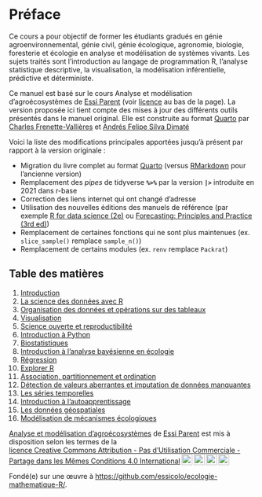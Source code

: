 # Préface {.unnumbered}

Ce cours a pour objectif de former les étudiants gradués en génie agroenvironnemental, génie civil, génie écologique, agronomie, biologie, foresterie et écologie en analyse et modélisation de systèmes vivants. Les sujets traités sont l’introduction au langage de programmation R, l’analyse statistique descriptive, la visualisation, la modélisation inférentielle, prédictive et déterministe.

Ce manuel est basé sur le cours Analyse et modélisation d'agroécosystèmes de <a xmlns:cc="http://creativecommons.org/ns#" href="https://essicolo.github.io/ecologie-mathematique-R/" property="cc:attributionName" rel="cc:attributionURL">Essi Parent</a> (voir [licence](http://creativecommons.org/licenses/by-nc-sa/4.0/?ref=chooser-v1) au bas de la page). La version proposée ici tient compte des mises à jour des différents outils présentés dans le manuel original. Elle est construite au format [Quarto](https://quarto.org/) par <a xmlns:cc="http://creativecommons.org/ns#" href="https://github.com/chavalli" property="cc:attributionName" rel="cc:attributionURL">Charles Frenette-Vallières</a> et <a xmlns:cc="http://creativecommons.org/ns#" href="https://github.com/afsilvad" property="cc:attributionName" rel="cc:attributionURL">Andrés Felipe Silva Dimaté</a>

Voici la liste des modifications principales apportées jusqu'à présent par rapport à la version originale :

-   Migration du livre complet au format [Quarto](https://quarto.org/) (versus [RMarkdown](https://rmarkdown.rstudio.com/) pour l'ancienne version)
-   Remplacement des *pipes* de tidyverse **`%>%`** par la version **` |> `** introduite en 2021 dans r-base
-   Correction des liens internet qui ont changé d'adresse
-   Utilisation des nouvelles éditions des manuels de référence (par exemple [R for data science (2e)](https://r4ds.hadley.nz/) ou [Forecasting: Principles and Practice (3rd ed)](https://otexts.com/fpp3/))
-   Remplacement de certaines fonctions qui ne sont plus maintenues (ex. `slice_sample()` remplace `sample_n()`)
-   Remplacement de certains modules (ex. `renv` remplace `Packrat`)

## Table des matières

1.  [Introduction](01-intro.qmd)
2.  [La science des données avec R](02-R.qmd)
3.  [Organisation des données et opérations sur des tableaux](03-tableaux.qmd)
4.  [Visualisation](04-visualisation.qmd)
5.  [Science ouverte et reproductibilité](05-github.qmd)
6.  [Introduction à Python](06-python.qmd)
7.  [Biostatistiques](07a-biostats.qmd)
8.  [Introduction à l'analyse bayésienne en écologie](07b-bayes.qmd)
9.  [Régression](08-regression.qmd)
10. [Explorer R](09-explorer.qmd)
11. [Association, partitionnement et ordination](10-ordination.qmd)
12. [Détection de valeurs aberrantes et imputation de données manquantes](11-imputation.qmd)
13. [Les séries temporelles](12-series-temporelles.qmd)
14. [Introduction à l'autoapprentissage](13-autoapprentissage.qmd)
15. [Les données géospatiales](14-donnees-spatiales)
16. [Modélisation de mécanismes écologiques](15-modelisation.qmd)

<p xmlns:cc="http://creativecommons.org/ns#" xmlns:dct="http://purl.org/dc/terms/"><a property="dct:title" rel="cc:attributionURL" href="https://essicolo.github.io/ecologie-mathematique-R/">Analyse et modélisation d'agroécosystèmes</a> de <a rel="cc:attributionURL dct:creator" property="cc:attributionName" href="https://github.com/essicolo/ecologie-mathematique-R/">Essi Parent</a> est mis à disposition selon les termes de la <a href="http://creativecommons.org/licenses/by-nc-sa/4.0/?ref=chooser-v1" target="_blank" rel="license noopener noreferrer" style="display:inline-block;">licence Creative Commons Attribution - Pas d’Utilisation Commerciale - Partage dans les Mêmes Conditions 4.0 International<img style="height:22px!important;margin-left:3px;vertical-align:text-bottom;" src="https://mirrors.creativecommons.org/presskit/icons/cc.svg?ref=chooser-v1"><img style="height:22px!important;margin-left:3px;vertical-align:text-bottom;" src="https://mirrors.creativecommons.org/presskit/icons/by.svg?ref=chooser-v1"><img style="height:22px!important;margin-left:3px;vertical-align:text-bottom;" src="https://mirrors.creativecommons.org/presskit/icons/nc.svg?ref=chooser-v1"><img style="height:22px!important;margin-left:3px;vertical-align:text-bottom;" src="https://mirrors.creativecommons.org/presskit/icons/sa.svg?ref=chooser-v1"></a></p> 

Fondé(e) sur une œuvre à [https://github.com/essicolo/ecologie-mathematique-R/](https://github.com/essicolo/ecologie-mathematique-R/).